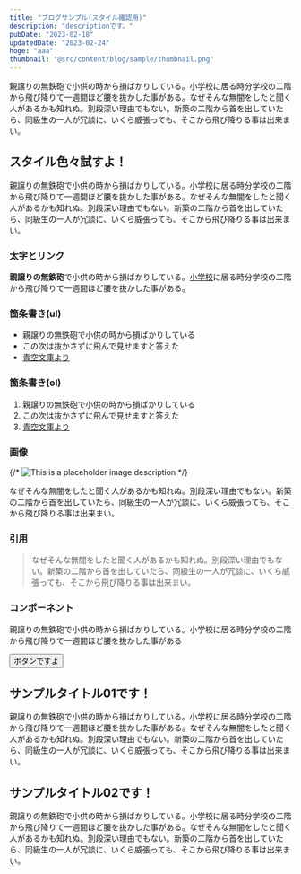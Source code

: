 ```yaml
---
title: "ブログサンプル(スタイル確認用)"
description: "descriptionです。"
pubDate: "2023-02-18"
updatedDate: "2023-02-24"
hoge: "aaa"
thumbnail: "@src/content/blog/sample/thumbnail.png"
---
```



親譲りの無鉄砲で小供の時から損ばかりしている。小学校に居る時分学校の二階から飛び降りて一週間ほど腰を抜かした事がある。なぜそんな無闇をしたと聞く人があるかも知れぬ。別段深い理由でもない。新築の二階から首を出していたら、同級生の一人が冗談に、いくら威張っても、そこから飛び降りる事は出来まい。

## スタイル色々試すよ！

親譲りの無鉄砲で小供の時から損ばかりしている。小学校に居る時分学校の二階から飛び降りて一週間ほど腰を抜かした事がある。なぜそんな無闇をしたと聞く人があるかも知れぬ。別段深い理由でもない。新築の二階から首を出していたら、同級生の一人が冗談に、いくら威張っても、そこから飛び降りる事は出来まい。

### 太字とリンク

**親譲りの無鉄砲**で小供の時から損ばかりしている。[小学校](https://www.google.com/)に居る時分学校の二階から飛び降りて一週間ほど腰を抜かした事がある。

### 箇条書き(ul)

-   親譲りの無鉄砲で小供の時から損ばかりしている
-   この次は抜かさずに飛んで見せますと答えた
-   [青空文庫より](https://www.google.com/)

### 箇条書き(ol)

1. 親譲りの無鉄砲で小供の時から損ばかりしている
2. この次は抜かさずに飛んで見せますと答えた
3. [青空文庫より](https://www.google.com/)

### 画像

{/* ![This is a placeholder image description](./sample.png) */}

なぜそんな無闇をしたと聞く人があるかも知れぬ。別段深い理由でもない。新築の二階から首を出していたら、同級生の一人が冗談に、いくら威張っても、そこから飛び降りる事は出来まい。

### 引用

> なぜそんな無闇をしたと聞く人があるかも知れぬ。別段深い理由でもない。新築の二階から首を出していたら、同級生の一人が冗談に、いくら威張っても、そこから飛び降りる事は出来まい。

### コンポーネント

親譲りの無鉄砲で小供の時から損ばかりしている。小学校に居る時分学校の二階から飛び降りて一週間ほど腰を抜かした事がある

<Button href='https://www.google.com/'>ボタンですよ</Button>

## サンプルタイトル01です！

親譲りの無鉄砲で小供の時から損ばかりしている。小学校に居る時分学校の二階から飛び降りて一週間ほど腰を抜かした事がある。なぜそんな無闇をしたと聞く人があるかも知れぬ。別段深い理由でもない。新築の二階から首を出していたら、同級生の一人が冗談に、いくら威張っても、そこから飛び降りる事は出来まい。

## サンプルタイトル02です！

親譲りの無鉄砲で小供の時から損ばかりしている。小学校に居る時分学校の二階から飛び降りて一週間ほど腰を抜かした事がある。なぜそんな無闇をしたと聞く人があるかも知れぬ。別段深い理由でもない。新築の二階から首を出していたら、同級生の一人が冗談に、いくら威張っても、そこから飛び降りる事は出来まい。

